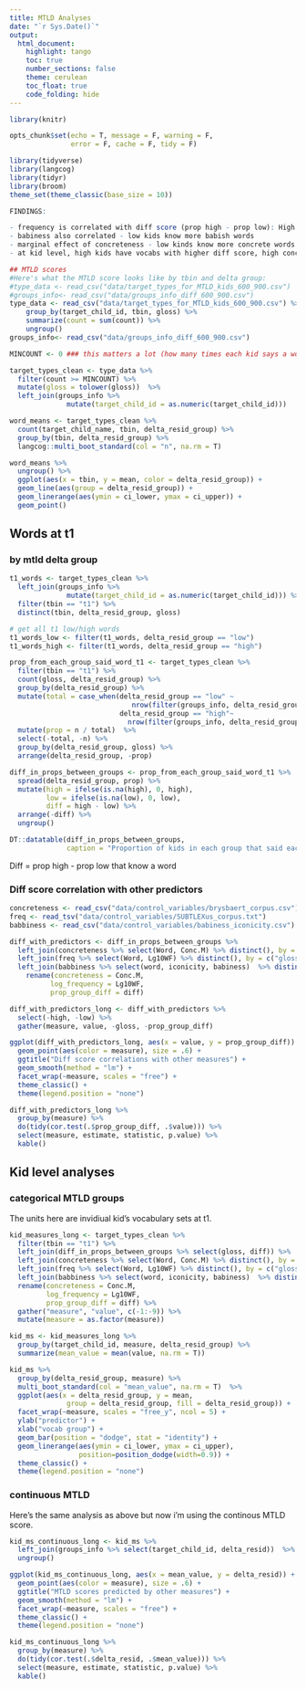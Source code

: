 ```yaml
---
title: MTLD Analyses
date: "`r Sys.Date()`"
output:
  html_document:
    highlight: tango
    toc: true
    number_sections: false
    theme: cerulean
    toc_float: true
    code_folding: hide
---
```


```r
library(knitr)

opts_chunk$set(echo = T, message = F, warning = F, 
               error = F, cache = F, tidy = F)

library(tidyverse)
library(langcog)
library(tidyr)
library(broom)
theme_set(theme_classic(base_size = 10))
```

```r
FINDINGS:

- frequency is correlated with diff score (prop high - prop low): High kids more likely to know high frequency words
- babiness also correlated - low kids know more babish words
- marginal effect of concreteness - low kinds know more concrete words
- at kid level, high kids have vocabs with higher diff score, high concreteness; less iconic and less frequent.
```


```r
## MTLD scores
#Here's what the MTLD score looks like by tbin and delta group:
#type_data <- read_csv("data/target_types_for_MTLD_kids_600_900.csv")
#groups_info<- read_csv("data/groups_info_diff_600_900.csv") 
type_data <- read_csv("data/target_types_for_MTLD_kids_600_900.csv") %>%
    group_by(target_child_id, tbin, gloss) %>%
    summarize(count = sum(count)) %>%
    ungroup()
groups_info<- read_csv("data/groups_info_diff_600_900.csv") 

MINCOUNT <- 0 ### this matters a lot (how many times each kid says a word)

target_types_clean <- type_data %>%
  filter(count >= MINCOUNT) %>%
  mutate(gloss = tolower(gloss))  %>%
  left_join(groups_info %>% 
              mutate(target_child_id = as.numeric(target_child_id))) 

word_means <- target_types_clean %>%
  count(target_child_name, tbin, delta_resid_group) %>% 
  group_by(tbin, delta_resid_group) %>%
  langcog::multi_boot_standard(col = "n", na.rm = T) 

word_means %>%
  ungroup() %>%
  ggplot(aes(x = tbin, y = mean, color = delta_resid_group)) +
  geom_line(aes(group = delta_resid_group)) +
  geom_linerange(aes(ymin = ci_lower, ymax = ci_upper)) +
  geom_point()
```




## Words at t1 

### by mtld delta group
```r
t1_words <- target_types_clean %>%
  left_join(groups_info %>% 
              mutate(target_child_id = as.numeric(target_child_id))) %>%
  filter(tbin == "t1") %>%
  distinct(tbin, delta_resid_group, gloss)

# get all t1 low/high words
t1_words_low <- filter(t1_words, delta_resid_group == "low")
t1_words_high <- filter(t1_words, delta_resid_group == "high")
```

```r
prop_from_each_group_said_word_t1 <- target_types_clean %>%
  filter(tbin == "t1") %>%
  count(gloss, delta_resid_group) %>%
  group_by(delta_resid_group) %>%
  mutate(total = case_when(delta_resid_group == "low" ~ 
                              nrow(filter(groups_info, delta_resid_group == "low")),
                           delta_resid_group == "high"~ 
                             nrow(filter(groups_info, delta_resid_group == "high")))) %>%
  mutate(prop = n / total)  %>%
  select(-total, -n) %>%
  group_by(delta_resid_group, gloss) %>%
  arrange(delta_resid_group, -prop) 

diff_in_props_between_groups <- prop_from_each_group_said_word_t1 %>%
  spread(delta_resid_group, prop) %>%
  mutate(high = ifelse(is.na(high), 0, high),
         low = ifelse(is.na(low), 0, low),
         diff = high - low) %>%
  arrange(-diff) %>%
  ungroup() 

DT::datatable(diff_in_props_between_groups, 
              caption = "Proportion of kids in each group that said each word, and the difference in proportions.")
```
Diff = prop high - prop low that know a word

### Diff score correlation with other predictors
```r
concreteness <- read_csv("data/control_variables/brysbaert_corpus.csv")
freq <- read_tsv("data/control_variables/SUBTLEXus_corpus.txt")
babbiness <- read_csv("data/control_variables/babiness_iconicity.csv")

diff_with_predictors <- diff_in_props_between_groups %>%
  left_join(concreteness %>% select(Word, Conc.M) %>% distinct(), by = c("gloss" = "Word")) %>%
  left_join(freq %>% select(Word, Lg10WF) %>% distinct(), by = c("gloss" = "Word")) %>%
  left_join(babbiness %>% select(word, iconicity, babiness)  %>% distinct(), by = c("gloss" = "word")) %>%
    rename(concreteness = Conc.M,
          log_frequency = Lg10WF,
          prop_group_diff = diff)

diff_with_predictors_long <- diff_with_predictors %>%
  select(-high, -low) %>%
  gather(measure, value, -gloss, -prop_group_diff) 

ggplot(diff_with_predictors_long, aes(x = value, y = prop_group_diff)) +
  geom_point(aes(color = measure), size = .6) +
  ggtitle("Diff score correlations with other measures") +
  geom_smooth(method = "lm") +
  facet_wrap(~measure, scales = "free") +
  theme_classic() +
  theme(legend.position = "none")

diff_with_predictors_long %>%
  group_by(measure) %>%
  do(tidy(cor.test(.$prop_group_diff, .$value))) %>%
  select(measure, estimate, statistic, p.value) %>%
  kable()
```


## Kid level analyses

### categorical MTLD groups
The units here are invidiual kid's vocabulary sets at t1.
```r
kid_measures_long <- target_types_clean %>%
  filter(tbin == "t1") %>%
  left_join(diff_in_props_between_groups %>% select(gloss, diff)) %>%
  left_join(concreteness %>% select(Word, Conc.M) %>% distinct(), by = c("gloss" = "Word")) %>%
  left_join(freq %>% select(Word, Lg10WF) %>% distinct(), by = c("gloss" = "Word")) %>%
  left_join(babbiness %>% select(word, iconicity, babiness)  %>% distinct(), by = c("gloss" = "word"))  %>%
  rename(concreteness = Conc.M,
         log_frequency = Lg10WF,
         prop_group_diff = diff) %>%
  gather("measure", "value", c(-1:-9)) %>%
  mutate(measure = as.factor(measure))  

kid_ms <- kid_measures_long %>%
  group_by(target_child_id, measure, delta_resid_group) %>%
  summarize(mean_value = mean(value, na.rm = T))

kid_ms %>%
  group_by(delta_resid_group, measure) %>%
  multi_boot_standard(col = "mean_value", na.rm = T)  %>% 
  ggplot(aes(x = delta_resid_group, y = mean, 
              group = delta_resid_group, fill = delta_resid_group)) +
  facet_wrap(~measure, scales = "free_y", ncol = 5) +
  ylab("predictor") +
  xlab("vocab group") +
  geom_bar(position = "dodge", stat = "identity") +
  geom_linerange(aes(ymin = ci_lower, ymax = ci_upper), 
                 position=position_dodge(width=0.9)) +
  theme_classic() +
  theme(legend.position = "none")
```

### continuous MTLD 
Here's the same analysis as above but now i'm using the continous MTLD score.
```r
kid_ms_continuous_long <- kid_ms %>%
  left_join(groups_info %>% select(target_child_id, delta_resid))  %>%
  ungroup()

ggplot(kid_ms_continuous_long, aes(x = mean_value, y = delta_resid)) +
  geom_point(aes(color = measure), size = .6) +
  ggtitle("MTLD scores predicted by other measures") +
  geom_smooth(method = "lm") +
  facet_wrap(~measure, scales = "free") +
  theme_classic() +
  theme(legend.position = "none")

kid_ms_continuous_long %>%
  group_by(measure) %>%
  do(tidy(cor.test(.$delta_resid, .$mean_value))) %>%
  select(measure, estimate, statistic, p.value) %>%
  kable()

```